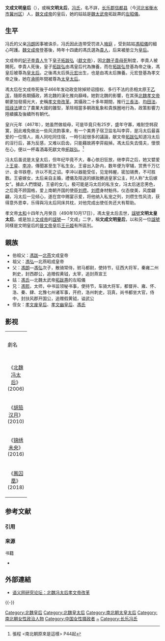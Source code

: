 {{redirect2|北魏馮太后|同名电视剧|北魏冯太后 (电视剧)}}
{{東亞女性歷史人物
|名稱 = 文成文明皇后
|身份 = 北魏皇后
|國家 = [[北燕|北燕]]→[[北魏|北魏]]
|屆數 =
|最高職務 =
|前任 = 
|繼任 = 
|圖片名稱 =
|圖片大小 =
|圖片說明 =
|姓=[[长乐冯氏|冯氏]]
|名=
|姓名=
|字=
|官職 =
|封爵 =
|封號 =
|位號=
|位階=
|品階=
|御稱號 =<!--日本皇族之稱號-->
|宮號1 =<!--日本皇族之宮號-->
|宮號2 =<!--朝鮮王族之宮號-->
|封地 =
|湯沐邑 =
|神號 =
|尊號 =
|族裔 = 
|信仰 = <!--指的是宗教信仰-->
|旗籍 =<!--清朝旗人專用-->
|氏族 =
|府邸 =
|世系 = [[長樂馮氏世系圖|長樂馮氏]]
|初名 =
|乳名 =<!--日本、朝鮮、琉球以外人物用-->
|幼名 =<!--日本人用-->
|兒名 =<!--朝鮮人用-->
|童名 =<!--琉球人用-->
|小字=
|號=
|法號=
|院號=
|其他名號=
|出生日期=[[北魏太武帝|北魏太武帝]]太平真君二年 （441年）
|出生地點=
|婚年=
|逝世日期=[[魏孝文帝|魏孝文帝]]太和十四年<br>{{death year and age|490|441}}
|逝世地點=
|諡號=文成文明皇后
|墓葬=[[方山永固陵|方山永固陵]]
|祠廟=
|父親=燕宣王[[冯朗|冯朗]]
|嫡母=
|母親=王氏
|夫=高宗文成皇帝[[拓跋濬|拓跋濬]]
|婚姻名份=
|夫之父=恭宗景穆皇帝[[拓跋晃|拓跋晃]]
|夫之母=
|夫之嫡母=
|夫之元配=
|夫之正室=
|夫之繼室=
|夫之平妻=
|夫之側室=[[文成元皇后|文成元皇后]]李氏
|兄弟=[[冯熙|冯熙]]
|姊妹=
|嫡兄弟=
|嫡姊妹=
|庶兄弟=
|庶姊妹=
|同胞兄弟=
|同胞姊妹=
|異母兄弟=
|異母姊妹=
|異父兄弟=
|異父姊妹=
|繼兄弟=
|繼姊妹=
|子=
|女=
|養子=顯祖獻文皇帝[[拓跋弘|拓跋弘]]
|養女=
|繼子=
|繼女=
|其他親屬 =
祖父：北燕昭成皇帝[[馮弘|馮弘]]<br>祖母：[[王夫人_(馮弘)|中山公夫人王氏]]<br />姑母：[[馮左昭儀_(魏太武帝)|馮左昭儀]]<br />姑丈：[[北魏太武帝|北魏太武帝]]拓跋燾<br />養孫：高祖孝文皇帝[[元宏|元宏]]
|經歷 = 
|著作 =
|注釋=
}}

'''文成文明皇后'''（{{bd|441年||490年|10月17日|文成文明皇后}}），或稱'''文明太后'''，[[冯氏|冯氏]]，名不詳，[[长乐郡_(西晋)|长乐郡]][[信都县|信都县]]（今[[河北省|河北省]][[衡水市|衡水市]][[冀州区|冀州区]]）人，[[拓跋濬|魏文成帝]]的皇后，她的姑姑是[[魏太武帝|魏太武帝]]拓跋燾的[[左昭儀|左昭儀]]。

== 生平 ==
冯氏的父亲[[冯朗|冯朗]]因事被诛杀，冯氏因此连带受罚进入[[掖庭|掖庭]] ，受到姑姑[[馮左昭儀_(魏太武帝)|馮昭儀]]的細心呵護。[[魏文成帝|魏文成帝]]登基後，時年十四歲的馮氏選為[[貴人|貴人]]，后来被册立为[[皇后|皇后]]。
   
文成帝的[[妃子|妃子]][[文成元皇后|李貴人]]生下[[皇子|皇子]][[拓跋弘|拓跋弘]]（[[魏獻文帝|獻文帝]]），因[[北魏|北魏]][[子貴母死|子貴母死]]制度，李貴人被賜死。李貴人死後，皇子[[拓跋弘|拓跋弘]]由馮皇后代為撫養，而在[[拓跋弘|拓跋弘]]登基為帝之後，馮皇后被尊為[[皇太后|皇太后]]。之後馮太后孫[[元宏|元宏]]出生，也是由馮太后撫養。元宏登基為孝文帝之後，她在[[承明|承明]]年間被尊為[[太皇太后|太皇太后]]。   

馮太后在文成帝死後于466年发动政变除掉矫诏擅权、多行不法的丞相太原王[[乙浑|乙浑]]，隨即長期攝政，將北魏的漢化推向巔峰。她對北魏的影響，在其孫[[元宏|北魏孝文帝]]朝更加發揚光大，史稱[[孝文帝改革|孝文帝改革]]。其攝政二十多年期間，推行[[三長制|三長法]]、[[均田制|均田法]]、[[班祿法|班祿法]]建立了農業大國的雛型，革除相當多朝政亂象和貴族圈地行為，政策影響力陸續擴及後續所有朝代。

皇兴元年（467年），她虽然做祖母，可是毕竟只有25岁，盛年守寡，难耐空帏寂寞，因此难免做出一些风流韵事来，有一个美男子宿卫监名叫李弈，是冯太后最喜爱的一位情人，兩人同吃同住宿，一時引起很多的議論，献文帝[[拓跋弘|拓跋弘]]知道冯太后的淫行后，甚为反感，又难以启齿，只能藉故將李弈殺掉。馮太后失去情夫，懷恨在心，便以一杯毒酒毒死獻文帝[[拓跋弘|拓跋弘]]。<ref>張程 <南北朝原來是這樣> P44起</ref>

冯太后虽说是太皇太后，但年纪毕竟不大，春心依旧狂放，继李弈之后，她又嬖爱上[[王睿|王睿]]、[[李冲|李冲]]，傳聞甚至生下私生女。王睿出入卧内，数年便为宰辅，赏赉千万亿计、金书铁卷，许以不死之诏。李冲以器能受任，见宠帏幄，密加锡赉，不可胜数。王睿嫁女，太后亲自主婚，禮儀及陪送的嫁妝勝過皇家公主，时人称“太后嫁女”。據此人們懷疑，王睿的女儿，极可能是冯太后的私生女，冯太后迷恋男色，之后竟不顾国格，爱上南朝齐国的使臣[[刘缵|刘缵]]。[[刘缵|刘缵]]身材魁伟，仪态俊美，风度翩翩，冯太后一见倾心，遂在宫中赐宴示爱，将他纳入私宠之列，刘缵生性风流，获得意外恩幸，乐得與冯太后同床共枕，对他完成出使任务还大有帮助。

孝文帝[[太和_(北魏孝文帝)|太和]]十四年九月癸丑（490年10月17日），馮太皇太后去世，[[諡號|諡號]]'''文明太皇太后'''，或是加上[[拓跋濬|文成帝]]的[[諡號|諡號]]—「文成」二字，稱'''文成文明皇后'''，以和另一位[[諡號|諡號]]同樣是文明皇后的[[司馬昭|晉文帝]]皇后[[王元姬|王元姬]]有所區別。

== 親族 ==   
{{Main|长乐冯氏世系图}}

*伯祖父：[[馮跋|馮跋]]—[[北燕|北燕]]文成皇帝   
*祖父：[[馮弘|馮弘]]—北燕昭成皇帝   
*父：[[馮朗|馮朗]]—[[馮弘|馮弘]]次子，散骑常侍，驸马都尉，使持节，征西大将军，秦雍二州刺史，封西郡公，追赠假黄钺，太宰，追封燕宣王
*姑：[[馮左昭儀_(魏太武帝)|馮氏]]—北魏太武帝[[拓跋燾|拓跋燾]]的左昭儀   
*兄：[[馮熙|馮熙]]，太师，中书监领秘书事，使持节，车骑大将军，都督并、雍、怀、洛、秦、肆、北豫七州诸军事，开府，洛州刺史，羽真，尚书都坐大官，侍中，封扶风郡开国公，追赠假黄钺，谥武公
*侄女：[[孝文废皇后|孝文废皇后]]、[[孝文幽皇后|孝文幽皇后]]、[[馮昭儀_(北魏孝文帝)|馮氏]]

== 影视 ==
{| class="wikitable" width="70%"
|- style="background:cornflowerblue; color:white" align=center 
|width="10%"|劇名 || width="10%"|演員
|-
|<center>《[[北魏冯太后_(电视剧)|北魏冯太后]]》(2006)||[[吴倩莲|吴倩莲]] 
|-
|<center>《[[胡笳汉月|胡笳汉月]]》(2010)||[[宁静|宁静]] 
|-
|<center>《[[锦绣未央|锦绣未央]]》(2016)||[[唐嫣|唐嫣]]
|-
|<center>《[[鳳囚凰|鳳囚凰]]》(2018)||[[吳謹言|吳謹言]]
|}

== 参考文献 ==
=== 引用 ===
{{Reflist}}

=== 来源 ===
; 书籍
* {{Cite book | author = 宋其蕤 | title = 北魏女主论 | location = 北京 | publisher = 中国社会科学出版社 | year = 2006 | pages = 134-137 |ISBN = 7-5004-5904-1 | accessdate = 2011年6月21日 | language = zh }}

== 外部連結 ==
* [http://boole.cs.iastate.edu/book/3-%CA%B7(%C0%FA%CA%B7)/9-%CE%B4%B7%D6%C0%E0/lishijishi/lishicankaoziliao/lishibaike/zw/zgzx_195.htm 语义网研究论坛：北魏冯太后孝文帝改革] {{Wayback|url=http://boole.cs.iastate.edu/book/3-%CA%B7(%C0%FA%CA%B7)/9-%CE%B4%B7%D6%C0%E0/lishijishi/lishicankaoziliao/lishibaike/zw/zgzx_195.htm |date=20060707221941 }}

{{-}}
{{start box}}
{{s-before|[[赫連皇后|赫連皇后]]}}
{{s-title|[[:category:北魏皇后|北魏皇后]]|456年—465年}}
{{s-after|[[孝文废皇后|孝文废皇后]]}}
{{end box}}
{{北魏皇后}}

{{DEFAULTSORT:F}}
[[Category:北魏皇后|Category:北魏皇后]]
[[Category:北魏皇太后|Category:北魏皇太后]]
[[Category:南北朝太皇太后|Category:南北朝太皇太后]]
[[Category:南北朝女性政治人物|Category:南北朝女性政治人物]]
[[Category:中国女性摄政者|Category:中国女性摄政者]]
[[Category:冯姓|~]]
[[Category:长乐冯氏|Category:长乐冯氏]]